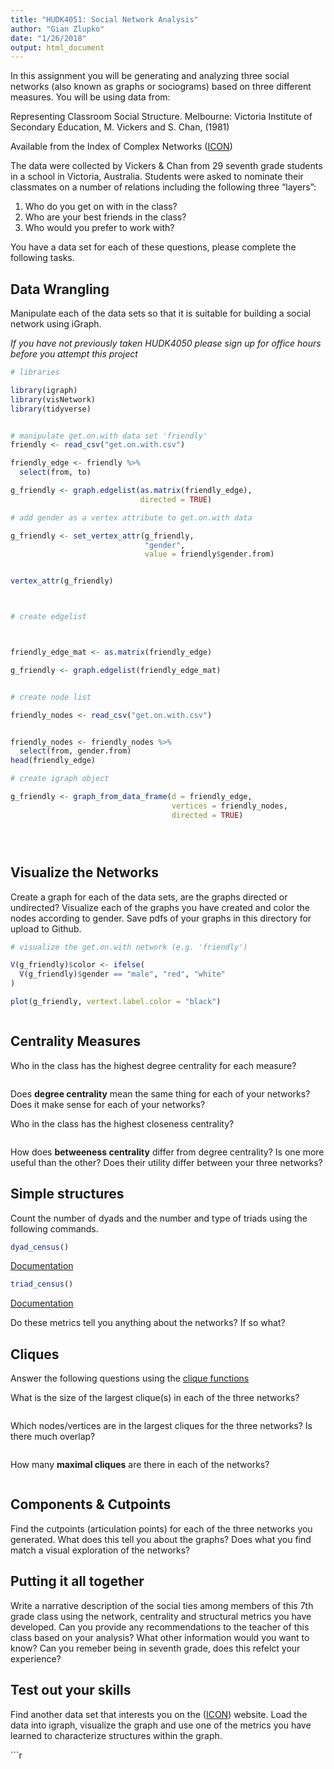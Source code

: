 ```yaml
---
title: "HUDK4051: Social Network Analysis"
author: "Gian Zlupko"
date: "1/26/2018"
output: html_document
---
```


In this assignment you will be generating and analyzing three social networks (also known as graphs or sociograms) based on three different measures. You will be using data from:

Representing Classroom Social Structure. Melbourne: Victoria Institute of
Secondary Education, M. Vickers and S. Chan, (1981)

Available from the Index of Complex Networks ([ICON](https://icon.colorado.edu/#!/))

The data were collected by Vickers & Chan from 29 seventh grade students in a school in Victoria, Australia. Students were asked to nominate their classmates on a number of relations including the following three "layers":  

1. Who do you get on with in the class?  
2. Who are your best friends in the class?  
3. Who would you prefer to work with?  

You have a data set for each of these questions, please complete the following tasks.

## Data Wrangling

Manipulate each of the data sets so that it is suitable for building a social network using iGraph.

*If you have not previously taken HUDK4050 please sign up for office hours before you attempt this project*

```r

# libraries 

library(igraph) 
library(visNetwork) 
library(tidyverse) 


# manipulate get.on.with data set 'friendly' 
friendly <- read_csv("get.on.with.csv") 

friendly_edge <- friendly %>%
  select(from, to) 

g_friendly <- graph.edgelist(as.matrix(friendly_edge), 
                             directed = TRUE)

# add gender as a vertex attribute to get.on.with data

g_friendly <- set_vertex_attr(g_friendly, 
                              "gender", 
                              value = friendly$gender.from)


vertex_attr(g_friendly) 



# create edgelist 



friendly_edge_mat <- as.matrix(friendly_edge)

g_friendly <- graph.edgelist(friendly_edge_mat) 


# create node list

friendly_nodes <- read_csv("get.on.with.csv") 


friendly_nodes <- friendly_nodes %>%
  select(from, gender.from) 
head(friendly_edge) 

# create igraph object

g_friendly <- graph_from_data_frame(d = friendly_edge, 
                                    vertices = friendly_nodes, 
                                    directed = TRUE)  





```

## Visualize the Networks

Create a graph for each of the data sets, are the graphs directed or undirected? Visualize each of the graphs you have created and color the nodes according to gender. Save pdfs of your graphs in this directory for upload to Github.

```r

# visualize the get.on.with network (e.g. 'friendly') 

V(g_friendly)$color <- ifelse(
  V(g_friendly)$gender == "male", "red", "white"
)

plot(g_friendly, vertext.label.color = "black") 



```

## Centrality Measures

Who in the class has the highest degree centrality for each measure?
```r

```

Does **degree centrality** mean the same thing for each of your networks? Does it make sense for each of your networks?

Who in the class has the highest closeness centrality?

```r

```

How does **betweeness centrality** differ from degree centrality? Is one more useful than the other? Does their utility differ between your three networks?

## Simple structures

Count the number of dyads and the number and type of triads using the following commands.
```r
dyad_census()
```
[Documentation](http://igraph.org/r/doc/dyad_census.html)

```r
triad_census()
```
[Documentation](http://igraph.org/r/doc/triad_census.html)

Do these metrics tell you anything about the networks? If so what?

## Cliques

Answer the following questions using the [clique functions](http://igraph.org/r/doc/cliques.html)

What is the size of the largest clique(s) in each of the three networks?

```r

```

Which nodes/vertices are in the largest cliques for the three networks? Is there much overlap?

```r

```

How many **maximal cliques** are there in each of the networks?

```r

```

## Components & Cutpoints

Find the cutpoints (articulation points) for each of the three networks you generated. What does this tell you about the graphs? Does what you find match a visual exploration of the networks?

## Putting it all together

Write a narrative description of the social ties among members of this 7th grade class using the network, centrality and structural metrics you have developed. Can you provide any recommendations to the teacher of this class based on your analysis? What other information would you want to know? Can you remeber being in seventh grade, does this refelct your experience?

## Test out your skills

Find another data set that interests you on the ([ICON](https://icon.colorado.edu/#!/)) website. Load the data into igraph, visualize the graph and use one of the metrics you have learned to characterize structures within the graph.

```r